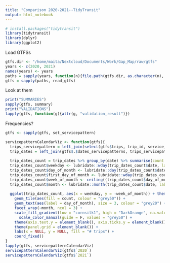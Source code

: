 ```yaml
---
title: "Comparison 2020-2021--TidyTransit"
output: html_notebook
---
```


```r
# install.packages("tidytransit")
library(tidytransit)
library(dplyr)
library(ggplot2)
```

Load GTFSs
```r
gtfs.dir <- "/home/maita/Nextcloud/Documents/Work/Gap_Map/raw/gtfs"
years <- c(2020, 2021)
names(years) <- years
paths = sapply(years, function(n){file.path(gtfs.dir, as.character(n), paste0(as.character(n), ".zip"))})
gtfs = sapply(paths, read_gtfs)
```
Look at them
```r
print("SUMMARIES")
sapply(gtfs, summary)
print("VALIDATIONS")
lapply(gtfs, function(g){attr(g, "validation_result")})
```

Frequencies?
```r
gtfs <- sapply(gtfs, set_servicepattern)
```


```r
servicepatternCalendarViz <- function(gtfs){
  trips_servicepattern = left_join(select(gtfs$trips, trip_id, service_id), gtfs$.$servicepatterns, by = "service_id")
  trip_dates = left_join(gtfs$.$dates_servicepatterns, trips_servicepattern, by = "servicepattern_id")
  
  trip_dates_count = trip_dates %>% group_by(date) %>% summarise(count = dplyr::n()) 
  trip_dates_count$weekday <- lubridate::wday(trip_dates_count$date, label = T, abbr = T, week_start = 7)
  trip_dates_count$day_of_month <- lubridate::day(trip_dates_count$date)
  trip_dates_count$first_day_of_month <- lubridate::wday(trip_dates_count$date - trip_dates_count$day_of_month,  week_start = 7)
  trip_dates_count$week_of_month <- ceiling((trip_dates_count$day_of_month - as.numeric(trip_dates_count$weekday) - trip_dates_count$first_day_of_month) / 7)
  trip_dates_count$month <- lubridate::month(trip_dates_count$date, label = T, abbr = F)
  
  ggplot(trip_dates_count, aes(x = weekday, y = -week_of_month)) + theme_bw() +
    geom_tile(aes(fill = count, colour = "grey50")) +
    geom_text(aes(label = day_of_month), size = 3, colour = "grey20") +
    facet_wrap(~month, ncol = 3) +
    scale_fill_gradient(low = "cornsilk1", high = "DarkOrange", na.value="white")+
      scale_color_manual(guide = F, values = "grey50") +
    theme(axis.text.y = element_blank(), axis.ticks.y = element_blank()) +
    theme(panel.grid = element_blank()) +
    labs(x = NULL, y = NULL, fill = "# trips") +
    coord_fixed()
}
lapply(gtfs, servicepatternCalendarViz)
servicepatternCalendarViz(gtfs$`2020`)
servicepatternCalendarViz(gtfs$`2021`)
```

